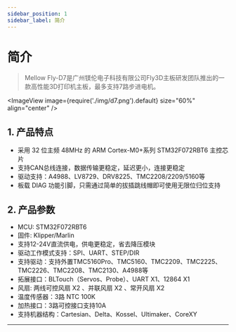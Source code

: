---
sidebar_position: 1
sidebar_label: 简介
---


# 简介

> Mellow Fly-D7是广州镁伦电子科技有限公司Fly3D主板研发团队推出的一款高性能3D打印机主板，最多支持7路步进电机。


<ImageView image={require('./img/d7.png').default} size="60%" align="center" />

## **1. 产品特点**

* 采用 32 位主频 48MHz 的 ARM Cortex-M0+系列 STM32F072RBT6 主控芯片
* 支持CAN总线连接，数据传输更稳定，延迟更小，连接更稳定
* 驱动支持：A4988、LV8729、DRV8225、TMC2208/2209/5160等
* 板载 DIAG 功能引脚，只需通过简单的拔插跳线帽即可使用无限位归位支持

## 2. 产品参数

* MCU: STM32F072RBT6
* 固件:  Klipper/Marlin
* 支持12-24V直流供电，供电更稳定，省去降压模块
* 驱动工作模式支持：SPI、UART、STEP/DIR
* 支持驱动：支持外置TMC5160Pro、TMC5160、TMC2209、TMC2225、TMC2226、TMC2208、TMC2130、A4988等
* 拓展接口：BLTouch（Servos、Probe）、UART X1、12864 X1
* 风扇: 两线可控风扇 X2 、并联风扇 X2 、常开风扇 X2
* 温度传感器：3路 NTC 100K
* 加热接口：3路可控接口支持10A
* 支持机器结构：Cartesian、Delta、Kossel、Ultimaker、CoreXY


----
